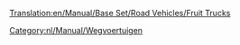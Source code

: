[[Translation:en/Manual/Base Set/Road Vehicles/Fruit Trucks]]

{{nl/Manual/Base Set/Road Vehicles/Wegvoertuig|name     = Balogh Fruittruck
  |img      = en/Manual/Base Set/Road Vehicles/Balogh Fruit Truck.png
  |price    = £4.838 (€ 9.676)  
  |speed    = 30 mph (48 km/h)
  |annual   = £421 (€ 842)
  |designed = 1935
  |life     = 15
  |capacity = 18 ton fruit
}}
{{nl/Manual/Base Set/Road Vehicles/Wegvoertuig|name     = Uhl Fruittruck
  |img      = en/Manual/Base Set/Road Vehicles/Uhl Fruit Truck.png
  |price    = £6.068 (€ 12.136) 
  |speed    = 55 mph (88 km/h)
  |annual   = £787 (€ 1.574)
  |designed = 1978
  |life     = 15
  |capacity = 20 ton fruit
}}
{{nl/Manual/Base Set/Road Vehicles/Wegvoertuig|name     = Kelling Fruittruck
  |img      = en/Manual/Base Set/Road Vehicles/Kelling Fruit Truck.png
  |price    = £6.478 (€ 12.956) 
  |speed    = 70 mph (112 km/h)
  |annual   = £1.125 (€ 2.250)
  |designed = 2012
  |life     = 15
  |capacity = 23 ton fruit
}}

[[Category:nl/Manual/Wegvoertuigen]]